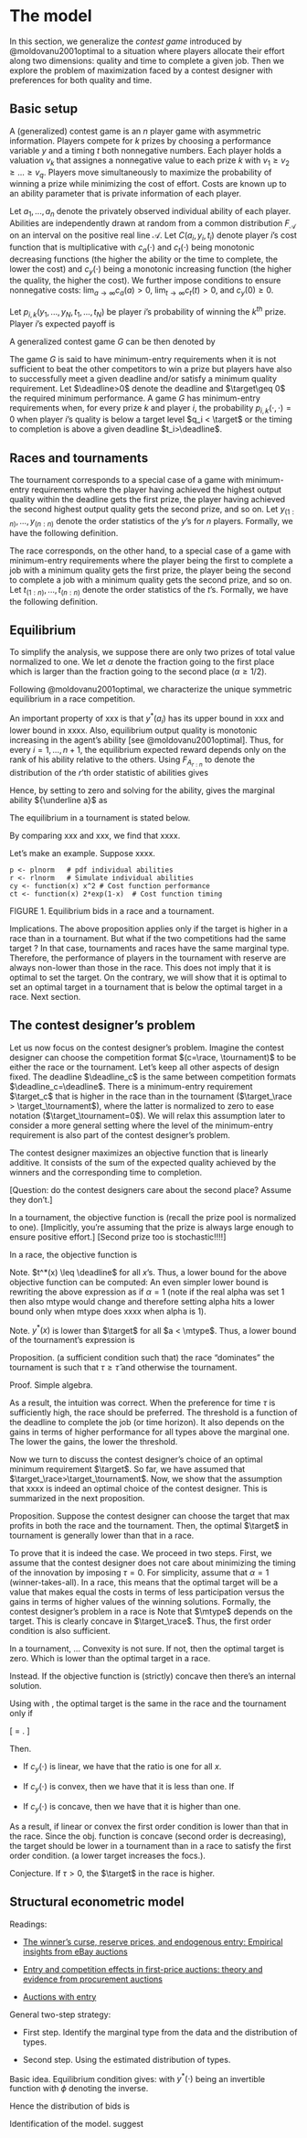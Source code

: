 
The model
=========

In this section, we generalize the _contest game_ introduced by @moldovanu2001optimal to a situation where players allocate their effort along two dimensions: quality and time to complete a given job. Then we explore the problem of maximization faced by a contest designer with preferences for both quality and time.

Basic setup
------------

A (generalized) contest game is an $n$ player game with asymmetric information. Players compete for $k$ prizes by choosing a performance variable $y$ and a timing $t$ both nonnegative numbers. Each player holds a valuation $v_k$ that assignes a nonnegative value to each prize $k$ with $v_1\geq v_2 \geq ...\geq v_q$. Players move simultaneously to maximize the probability of winning a prize while minimizing the cost of effort. Costs are known up to an ability parameter that is private information of each player.

Let $a_1, ..., a_n$ denote the privately observed individual ability of each player. Abilities are independently drawn at random from a common distribution $F_{\mathcal{A}}$ on an interval on the positive real line $\mathcal{A}$. Let $C(a_i, y_i, t_i)$ denote player $i$'s cost function that is multiplicative 
\begin{equation}
  C(a_i, y_i, t_i) = c_a(a_i) c_y(y_i) c_t(t_i)
\end{equation}
with $c_a(\cdot)$ and $c_t(\cdot)$ being monotonic decreasing functions (the higher the ability or the time to complete, the lower the cost) and $c_{y}(\cdot)$ being a monotonic increasing function (the higher the quality, the higher the cost). We further impose conditions to ensure nonnegative costs: $\lim_{a\rightarrow \infty}c_{a}(a)>0$, $\lim_{t\rightarrow \infty}c_{t}(t)>0$, and $c_{y}(0)\geq 0$.

Let $p_{i, k}(y_1,..., y_N, t_1, ..., t_N)$ be player $i$'s probability of winning the $k^{th}$ prize. Player $i$'s expected payoff is

\begin{equation}
  \label{expected payoff}
  \pi_i = \sum_{k=1}^{q} p_{i, k}(y_1,..., y_N, t_1, ..., t_N) v_k - C(a_i, y_i, t_i). 
\end{equation}

A generalized contest game $G$ can be then denoted by 
\begin{equation}
G \equiv \left\{
    n, q, \{v_k\}_{k=1}^{q},  F_\mathcal{A}, C, \{p_{i,k}\}_{i,k=1}^{q,n} 
  \right\}.
\end{equation}

The game $G$ is said to have minimum-entry requirements when it is not sufficient to beat the other competitors to win a prize but players have also to successfully meet a given deadline and/or satisfy a minimum quality requirement. Let $\deadline>0$ denote the deadline and $\target\geq 0$ the required minimum performance. A game $G$ has minimum-entry requirements when, for every prize $k$ and player $i$, the probability $p_{i, k}(\cdot, \cdot)=0$ when player $i$'s quality is below a target level $q_i < \target$ or the timing to completion is above a given deadline $t_i>\deadline$.


Races and tournaments
----------------------

The tournament corresponds to a special case of a game with minimum-entry requirements where the player having achieved the highest output quality within the deadline gets the first prize, the player having achieved the second highest output quality gets the second prize, and so on. Let $y_{(1:n)}, ..., y_{(n:n)}$ denote the order statistics of the $y$'s for $n$ players. Formally, we have the following definition.

\begin{definition}
A tournament is a contest game $G$ with minimum-entry requirements $\deadline$ where player $i$'s probability of winning a prize is
\begin{equation}
  p_{i, k}^\tournament =
  \begin{cases}
    \Pr(y_i > y_{n-1:n-1}) & \text{if }k=1\\
    \Pr(y_{n-k+1:n-1} > y_i > y_{n-k:n-1}) & \text{if }k>1.
  \end{cases}
\end{equation}
\end{definition}

The race corresponds, on the other hand, to a special case of a game with minimum-entry requirements where the player being the first to complete a job with a minimum quality gets the first prize, the player being the second to complete a job with a minimum quality gets the second prize, and so on. Let $t_{(1:n)}, ..., t_{(n:n)}$ denote the order statistics of the $t$'s. Formally, we have the following definition.

\begin{definition}
A race is a contest game $G$ with minimum-entry requirements $\target$ where player $i$'s probability of winning a prize is
\begin{equation}
  p_{i, k}^\race =
  \begin{cases}
    \Pr(t_i < t_{1:n-1}) & \text{if }k=1\\
    \Pr(t_{1-k:n-1} > t_i > t_{k:n-1}) & \text{if }k>1.
  \end{cases}
\end{equation}
\end{definition}


Equilibrium
-------------

To simplify the analysis, we suppose there are only two prizes of total value normalized to one. We let $\alpha$ denote the fraction going to the first place which is larger than the fraction going to the second place ($\alpha\geq1/2$).

Following @moldovanu2001optimal, we characterize the unique symmetric equilibrium in a race competition. 

\begin{proposition}
In a race, player $i$'s optimal quality $y^*(a_i)$ is equal to the minimum-entry requirement $\target$ and the optimal timing $t^*(a_i)$ is given by
\begin{equation} 
  \label{eq: optimal time race}
  \ctime^{-1}
  \left[
    \ctime(\deadline) 
    + \frac{1}{\cscore(\target)}\left(
      \alpha \int_{a_i}^{\infty} ... dz
      + (1-\alpha) \int_{a_i}^{\infty} ...  dz
    \right)
  \right]
  \quad \text{if }a_i \geq \mtype.
\end{equation}
Otherwise, if $a_i < \mtype$, the optimal choice is $y^*=0$ and $t^*=\infty$.
\end{proposition}

\begin{shaded}
\begin{proof}
Consider player $i$'s choice and suppose that the other $N-1$ players use the equilibrium strategy stated in the proposition. Let $\phi=t^{-1}$ denote the inverse of the optimal bidding function. Player $i$'s best response is a timing $t_i$ and performance $y_i$ that maximize the expected payoffs \eqref{expected payoff} given the other players' equilibrium. 

Any $y_i > \target$ or $0<y_i<\target$ will raise costs while leaving unchanged the probability of winning. Thus, the choice of $y_i$ is binary. Either $y_i=0$ (with $t_i=\deadline$ by convention) or $y_i= \target$.

Suppose $y_i=\target$. The optimal $t_i$ maximizes the expected payoffs. To compute the expected payoff we use the following notation. For any sequence of variables $x_1, ..., x_{N-1}$,  let $x_{(1:N-1)}, ..., x_{(N-1:N-1)}$ denote the $N-1$ order statistics of the $x$'s, and let $F^x_{(1:N-1)}, ..., F^x_{(N-1:N-1)}$ be the corresponding distribution function. Then the probability of winning a prize \eqref{probability in a race} becomes:
\begin{align} \label{prob 1}
  p_{i, 1}(y_1,..., y_N; t_1,..., t_N)
    & = \Pr(t_i \leq t_{(1:N-1)}) \nonumber\\
    & = \Pr(t_i \leq t^*(a_{(1:N-1)})) \nonumber\\
    & = \Pr(\phi(t_i) \geq a_{(1:N-1)}) \nonumber\\
    & = F^a_{(1:N-1)}(\phi(t_i)).
\end{align}
\begin{align} \label{prob 2}
  p_{i, 2}(y_1,..., y_N; t_1,..., t_N) 
    & = \Pr(t_{(1:N-1)} < t_i \leq t_{(2:N-1)})  \nonumber\\
    & = \Pr(t_i\leq t_{(1:N-1)}\mid t_{(1:N-1)}<t_i) \Pr(t_{(1:N-1)} < t_i) \nonumber\\
    & = \Pr(\phi(t_i)\geq a_{(1:N-1)} \mid a_{(1:N-1)} > \phi(t_i)) \Pr(a_{(1:N-1)} > \phi(t_i)) \nonumber\\
    & \text{(using the independence of individual abilities)}\nonumber\\
    & = F^a_{(1:N-2)}(\phi(t_i))\left[1 - F^a_{(1:N-1)}(\phi(t_i))\right].
\end{align}
Using \eqref{prob 1} and \eqref{prob 2} with \eqref{expected payoff}, player $i$'s expected payoff is (to simplify notation, we drop the index $a$ on the distribution of the order statistics of the individual abilities)
\begin{align}
  \alpha F_{(1:N-1)}(\phi(t_i)) 
  + (1-\alpha) F_{(1:N-2)}(\phi(t_i))\left[1 - F_{(1:N-1)}(\phi(t_i))\right]
  - \costs.
\end{align}
The first order condition for a maximum \citep[see][]{moldovanu2001optimal} is
\begin{align} \label{foc0}
  0 = & \alpha F_{(1:N-1)}^{\prime}(\phi) \phi^{\prime} + \nonumber\\
    & + (1-\alpha)\phi^{\prime}\left\{
        \left[1 - F_{(1:N-1)}(\phi)\right]F_{(1:N-2)}^{\prime}(\phi)
        + F_{(1:N-1)}^{\prime}(\phi) F_{(1:N-2)}(\phi)\right\} + \nonumber\\
    & - c_{a}(a) c_{y}(\target) c_{t}^{\prime}(t_i).
\end{align}
Using $\phi^\prime =  1 / t^{*\prime}(\phi)$ and the equilibrium $\phi(t_i) = \phi(t^*(a_i)) = a_i$, leads to
\begin{align} \label{foc}
  c_{t}^{\prime}(t^{*}(a_i)) t^{*\prime}(a_i) 
      & = \frac{\alpha}{c_{a}(a) c_{y}(\target)} F_{(1:N-1)}^{\prime}(a_i)
        + \frac{(1-\alpha)}{c_{a}(a) c_{y}(\target)}\times \nonumber\\
      & \times\left\{\left[1 - F_{(1:N-1)}(a_i)\right]F_{(1:N-2)}^{\prime}(a_i)
        + F_{(1:N-1)}^{\prime}(a_i) F_{(1:N-2)}(a_i)\right\}.
\end{align}
This gives a differential equation with boundary conditions $t^*(\mtype) = \deadline$. 
Integrating both sides and using the integration rule $\int h(g(x)) g^\prime(x) dx = H(g(x)) + A$ (where $H(\cdot)$ is the antiderivative of $h(\cdot)$ and $A$ is an arbitrary constant) leads to
\begin{align} \label{foc}
  c_{t}(t^{*}(a_i))
      & = A + \frac{\alpha}{c_{y}(\target)} \int A(x) dx
        + \frac{(1-\alpha)}{c_{y}(\target)} \int B(x) dx
\end{align}
where 
\[
  A(x) = \frac{1}{c_{a}(x)} F_{(1:N-1)}^{\prime}(x)
\]
and
\[
  B(x) = \frac{1}{c_{a}(x)} \left\{
      \left[1- F_{(1:N-1)}(x)\right]F_{(1:N-2)}^{\prime}(x)
      + F_{(1:N-1)}^{\prime}(x) F_{(1:N-2)}(x)
    \right\}.
\]
Then we pin down the marginal type $\mtype$ by imposing the zero profit condition
%Now we need to show that this is greater than zero (the payoff obtained by setting $y^*=0$). That is:
\begin{align}
  \pi_i = & \alpha \left[1 - F_{(1:N-1)}(\mtype)\right] 
      + (1-\alpha) \left[1- F_{(1:N-2)}(\mtype)\right]F_{(1:N-1)}(\mtype) + \nonumber\\
    & - c_y(\target) c_a(\mtype) c_{t}(\deadline) = 0.
\end{align}
[Correction: it is not 1:N-1 but N-1:N-1]

Clearly, when $\marginaltype$ goes to infinity (costs go to zero), the probability that the N-1'th order statistics will be higher then xxx becomes zero. Hence, the payoff becomes $\alpha \geq 0$. If instead $\marginaltype$ goes to zero, then payoffs are negative. Hence, there is alpha in the middle... (need to show it is concave). 
\end{proof}
\end{shaded}


An important property of xxx is that $y^*(a_i)$ has its upper bound in xxx and
lower bound in xxxx. Also, equilibrium output quality is monotonic
increasing in the agent’s ability [see @moldovanu2001optimal]. Thus, for
every $i=1, ..., n+1$, the equilibrium expected reward depends only on
the rank of his ability relative to the others. Using ${F_{A_{r:n}}}$ to
denote the distribution of the $r$’th order statistic of abilities gives

\begin{equation} \label{equilibrium payoffs tournament}
  {F_{A_{n:n}}}(a_i) V_1  - C(y_i^*, d, a_i).
\end{equation}

Hence, by setting to zero and solving for the ability, gives the
marginal ability ${\underline a}$ as

\begin{equation}
  {\underline a}= h(n, V, F_A, C, d).
\end{equation}


The equilibrium in a tournament is stated below. 
\begin{proposition}
  In a tournament, xxxx 
\end{proposition}


By comparing xxx and xxx, we find that xxxx. 

\begin{proposition}
Let target xxx be higher in a race than in a tournament.Then, there always exist a non-empty set of abilities $\mathcal A_0 \subset \mathcal A$ where players in the race generate higher performance than in the tournament.  
\end{proposition}

\begin{proof}
Marginal type has utility zero in a race but the same type has a strictly positive utility in the tournament. Since probability of winning is not different in the race or the tournament (the bid is a monotonic transformation of the individual ability or, in other words, rankings are virtually the same), expected payoffs in equilibrium differ only in the cost functions. Hence, to be an equilibrium, the player in the tournament should bid less than the player in the race to earn a strictly positive expected payoff. 
\end{proof}

Let's make an example. Suppose xxxx. 
```
p <- plnorm   # pdf individual abilities 
r <- rlnorm   # Simulate individual abilities
cy <- function(x) x^2 # Cost function performance
ct <- function(x) 2*exp(1-x)  # Cost function timing 
```
FIGURE 1. Equilibrium bids in a race and a tournament. 


Implications. The above proposition applies only if the target is higher in a race than in a tournament. But what if the two competitions had the same target ? In that case, tournaments and races have the same marginal type. Therefore, the performance of players in the tournament with reserve are always non-lower than those in the race. This does not imply that it is optimal to set the target. On the contrary, we will show that it is optimal to set an optimal target in a tournament that is below the optimal target in a race. Next section.  


The contest designer's problem
---------------------------

Let us now focus on the contest designer's problem. Imagine the contest designer can choose the competition format $(c=\race, \tournament)$ to be either the race or the tournament. Let's keep all other aspects of design fixed. The deadline $\deadline_c$ is the same between competition formats $\deadline_c=\deadline$. There is a minimum-entry requirement $\target_c$ that is higher in the race than in the tournament ($\target_\race > \target_\tournament$), where the latter is normalized to zero to ease notation ($\target_\tournament=0$). We will relax this assumption later to consider a more general setting where the level of the minimum-entry requirement is also part of the contest designer's problem.

The contest designer maximizes an objective function that is linearly additive. It consists of the sum of the expected quality achieved by the winners and the corresponding time to completion. 

[Question: do the contest designers care about the second place? Assume they don't.]

In a tournament, the objective function is
\begin{align}
R_\tournament & = \Pr(t_{(1:N)}\leq \deadline) \left\{\int_{a\in\mathcal A} y^*(x \mid t_{(1:N)}\leq \deadline) dF_{N:N}(x) - \tau \deadline - 1 \right\} \nonumber\\
  & = \int y^*(x) dF_{N:N}(x) - \tau \deadline - 1. 
\end{align}
(recall the prize pool is normalized to one). [Implicitly, you're assuming that the prize is always large enough to ensure positive effort.] [Second prize too is stochastic!!!!]

In a race, the objective function is
\begin{align}
R_\race & =  
  \Pr(a_{(N)}\geq \mtype) \left\{\target - \alpha -
  \Pr(a_{(N-1)}\geq \mtype) (1-\alpha) \right\}
  - \tau \int_{\mtype}^{\infty} t^*(x) dF_{N:N}(x) \nonumber\\
  & = [1-F_{N:N}(\mtype)] \left\{\target - \alpha -
  [1-F_{N-1:N}(\mtype)] (1 - \alpha) \right\}
  - \tau \int_{\mtype}^{\infty} t^*(x) dF_{N:N}(x).
\end{align}


Note. $t^*(x) \leq \deadline$ for all $x$'s. Thus, a lower bound for the above objective function can be computed: 
\begin{align}
\underline {R_\race} & = 
  [1-F_{N:N}(\mtype)] \left\{\target - \alpha -
  [1-F_{N-1:N}(\mtype)] (1 - \alpha) - \tau \deadline\right\}
\end{align}
An even simpler lower bound is rewriting the above expression as if $\alpha=1$ (note if the real alpha was set 1 then also mtype would change and therefore setting alpha hits a lower bound only when mtype does xxxx  when alpha is 1). 
 
Note. $y^*(x)$ is lower than $\target$ for all $a < \mtype$. Thus, a lower bound of the tournament's expression is
\begin{align}
\overline {R_\tournament} & = 
  [1-F_{N:N}(\mtype)] \target + \int_{\mtype}^\infty y^*(x) dF_{N:N}(x) 
  - \tau \deadline - 1. 
\end{align}

Proposition.  (a sufficient condition such that) the race "dominates" the tournament is such that $\tau \geq \hat \tau$ and otherwise the tournament.


Proof. Simple algebra.
\begin{align}
  \underline {R_\race} \geq & \overline {R_\tournament} \nonumber\\
  [1-F_{N:N}(\mtype)] (\target - 1 - \tau \deadline) \geq &
  [1-F_{N:N}(\mtype)] \target + \int_{\mtype}^\infty y^*(x) dF_{N:N}(x) 
  - \tau \deadline - 1 \nonumber\\
  - [1-F_{N:N}(\mtype)] (\tau\deadline + 1) \geq &
  \int_{\mtype}^\infty y^*(x) dF_{N:N}(x) 
  - (\tau \deadline + 1) \nonumber\\
  F_{N:N}(\mtype) (\tau \deadline + 1) \geq &
  \int_{\mtype}^\infty y^*(x) dF_{N:N}(x) \nonumber\\
  \tau \geq & 
    \left[
      \frac{\int_{\mtype}^\infty y^*(x) dF_{N:N}(x)}{F_{N:N}(\mtype)} -1 
    \right] \frac{1}{\deadline}
\end{align}

As a result, the intuition was correct. When the preference for time $\tau$ is sufficiently high, the race should be preferred. The threshold is a function of the deadline to complete the job (or time horizon). It also depends on the gains in terms of higher performance for all types above the marginal one. The lower the gains, the lower the threshold. 


Now we turn to discuss the contest designer's choice of an optimal minimum requirement $\target$. So far, we have assumed that $\target_\race>\target_\tournament$. Now, we show that the assumption that xxxx is indeed an optimal choice of the contest designer. This is summarized in the next proposition.

Proposition. Suppose the contest designer can choose the target that max profits in both the race and the tournament. Then, the optimal $\target$ in tournament is generally lower than that in a race.


To prove that it is indeed the case. We proceed in two steps. First, we assume that the contest designer does not care about minimizing the timing of the innovation by imposing $\tau = 0$. For simplicity, assume that $\alpha=1$ (winner-takes-all). In a race, this means that the optimal target will be a value that makes equal the costs in terms of less participation versus the gains in terms of higher values of the winning solutions. Formally, the contest designer's problem in a race is
\begin{align}
  \text{maximize } & R^\race = [1-F_{N:N}(\mtype)] (\target_\race - 1).
\end{align}
Note that $\mtype$ depends on the target. This is clearly concave in $\target_\race$. 
Thus, the first order condition is also sufficient. 
\begin{align}\label{foc race}
  \text{FOC } & \Rightarrow -F^\prime_{N:N}(\mtype) \mtype^\prime (\target_\race - 1) + [1-F_{N:N}(\mtype)] = 0.
\end{align}

In a tournament, ... 
\begin{align}
  \text{maximize } & R^\race = \int_{\mtype}^\infty y^*(x, \target) d F_{N:N}(x) - [1-F_{N:N}(\mtype)]. 
\end{align}
Convexity is not sure. If not, then the optimal target is zero. Which is lower than the optimal target in a race. 

Instead. If the objective function is (strictly) concave then there's an internal solution. 

\begin{align} \label{foc tournament}
  \text{FOC } \Rightarrow & 
    \frac{d\int_{\mtype}^\infty y^*(x, \target) d F_{N:N}(x)) }{d \target}
      + F^\prime_{N:N}(\mtype) \mtype^\prime =0 \nonumber\\ 
    & \text{(by using Leibniz rule)}\nonumber\\
  \Rightarrow & - y^*(\mtype, \target) \mtype^\prime F^\prime_{N:N}(\mtype) 
      + \int_{\mtype}^\infty \dystar - F^\prime_{N:N}(\mtype) \mtype^\prime = 0\nonumber\\
  \Rightarrow & -\target \mtype^\prime F^\prime_{N:N}(\mtype) 
      + \int_{\mtype}^\infty \dystar - F^\prime_{N:N}(\mtype) \mtype^\prime = 0.
\end{align}

Using \eqref{foc race} with \eqref{foc tournament}, the optimal target is the same in the race and the tournament only if
\begin{align} 
  \int_{\mtype}^\infty \dystar = [1- F_{N:N}(\mtype)].
\end{align}

\[
  \frac{\partial y^*(x, \target)}{\partial \target} = 
    \frac{c_y^\prime(\target)}{c_y^\prime(y^*(x, \target))}. 
\]

Then. 

- If $c_y(\cdot)$ is linear, we have that the ratio is one for all $x$. 

- If $c_y(\cdot)$ is convex, then we have that it is less than one. If 

- If $c_y(\cdot)$ is concave, then we have that it is higher than one.

As a result, if linear or convex the first order condition is lower than that in the race. Since the obj. function is concave (second order is decreasing), the target should be lower in a tournament than in a race to satisfy the first order condition.  (a lower target increases the focs.).

Conjecture. If $\tau>0$, the $\target$ in the race is higher. 


Structural econometric model
----------------------------

Readings: 

- [The winner's curse, reserve prices, and endogenous entry: Empirical insights from eBay auctions][ebay]

- [Entry and competition effects in first-price auctions: theory and evidence from procurement auctions][auctions]

- [Auctions with entry][entry]

[ebay]: http://citeseerx.ist.psu.edu/viewdoc/download?doi=10.1.1.199.680&rep=rep1&type=pdf 
[entry]: http://www.vita.mcafee.cc/PDF/AuctionswithEntry.pdf
[auctions]:  https://www.econstor.eu/bitstream/10419/79263/1/516364804.pdf


General two-step strategy:

- First step. Identify the marginal type from the data and the distribution of types. 

- Second step. Using the estimated distribution of types. 


Basic idea. Equilibrium condition gives:
\begin{equation}
  y_i^* = y^*(a_i; F_{\mathcal{A}}). 
\end{equation}
with $y^*(\cdot)$ being an invertible function with $\phi$ denoting the inverse.

Hence the distribution of bids is
\begin{equation}
F_{Y}(y) = \Pr(y_i^* \leq y) 
        = \Pr(y^*(a_i) \leq y) 
        = \Pr(a_i \leq \phi(y)) 
        = F_\mathcal{A}( \phi(y)).
\end{equation}

Identification of the model. suggest
